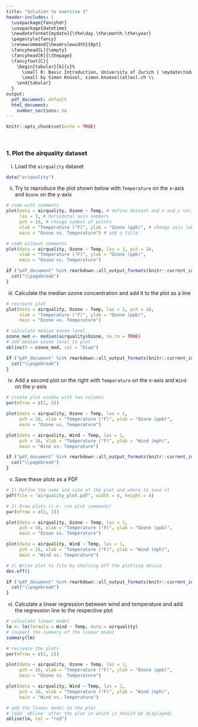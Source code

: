 ```yaml
---
title: "Solution to exercise 3"
header-includes: |
  \usepackage{fancyhdr}
  \usepackage{datetime}
  \newdateformat{mydate}{\the\day.\the\month.\the\year}
  \pagestyle{fancy}
  \renewcommand{\headrulewidth}{0pt}
  \fancyhead[L]{\empty}
  \fancyhead[R]{\thepage}
  \fancyfoot[C]{
    \begin{tabular}[b]{c}%
      \small R: Basic Introduction, University of Zurich | \mydate\today\ \\
      \small by Simon Knüsel, simon.knuesel(at)wsl.ch \\
    \end{tabular}
  }
output:
  pdf_document: default
  html_document:
    number_sections: no
---
```


```r
knitr::opts_chunk$set(echo = TRUE)
```
<br>

### 1. Plot the airquality dataset

i) Load the `airquality` dataset

```r
data("ariquality")
```

ii) Try to reproduce the plot shown below with `Temperature` on the x-axis
and `Ozone` on the y-axis

```r
# code with comments
plot(data = airquality, Ozone ~ Temp, # define dataset and x and y variable
     las = 1, # horizontal axis numbers
     pch = 16, # change symbol of points
     xlab = "Temperature (°F)", ylab = "Ozone (ppb)", # change axis labels
     main = "Ozone vs. Temperature") # add a title
```
```r
# code without comments
plot(data = airquality, Ozone ~ Temp, las = 1, pch = 16,
     xlab = "Temperature (°F)", ylab = "Ozone (ppb)",
     main = "Ozone vs. Temperature")
```

```r
if ("pdf_document" %in% rmarkdown::all_output_formats(knitr::current_input())) {
  cat("\\pagebreak")
}
```

iii) Calculate the median ozone concentration and add it to the plot as a line

```r
# recreate plot
plot(data = airquality, Ozone ~ Temp, las = 1, pch = 16,
     xlab = "Temperature (°F)", ylab = "Ozone (ppb)",
     main = "Ozone vs. Temperature")

# calculate median ozone level
ozone_med <- median(airquality$Ozone, na.rm = TRUE)
# add median ozone level to plot
abline(h = ozone_med, col = "blue")
```

```r
if ("pdf_document" %in% rmarkdown::all_output_formats(knitr::current_input())) {
  cat("\\pagebreak")
}
```

iv) Add a second plot on the right with `Temperature` on the x-axis and
`Wind` on the y-axis

```r
# create plot window with two columns
par(mfrow = c(1, 2))

plot(data = airquality, Ozone ~ Temp, las = 1,
     pch = 16, xlab = "Temperature (°F)", ylab = "Ozone (ppb)",
     main = "Ozone vs. Temperature")

plot(data = airquality, Wind ~ Temp, las = 1,
     pch = 16, xlab = "Temperature (°F)", ylab = "Wind (mph)",
     main = "Wind vs. Temperature")
```

```r
if ("pdf_document" %in% rmarkdown::all_output_formats(knitr::current_input())) {
  cat("\\pagebreak")
}
```

v) Save these plots as a PDF

```r
# 1) Define the name and size of the plot and where to save it
pdf(file = "airquality_plot.pdf", width = 8, height = 4)

# 2) Draw plots (i.e. run plot commands)
par(mfrow = c(1, 2))

plot(data = airquality, Ozone ~ Temp, las = 1,
     pch = 16, xlab = "Temperature (°F)", ylab = "Ozone (ppb)",
     main = "Ozone vs. Temperature")

plot(data = airquality, Wind ~ Temp, las = 1,
     pch = 16, xlab = "Temperature (°F)", ylab = "Wind (mph)",
     main = "Wind vs. Temperature")

# 3) Write plot to file by shutting off the plotting device
dev.off()
```

```r
if ("pdf_document" %in% rmarkdown::all_output_formats(knitr::current_input())) {
  cat("\\pagebreak")
}
```

vi) Calculate a linear regression between wind and temperature and add the 
regression line to the respective plot

```r
# calculate linear model
lm <- lm(formula = Wind ~ Temp, data = airquality)
# inspect the summary of the linear model
summary(lm)

# recreate the plots
par(mfrow = c(1, 2))

plot(data = airquality, Ozone ~ Temp, las = 1,
     pch = 16, xlab = "Temperature (°F)", ylab = "Ozone (ppb)",
     main = "Ozone vs. Temperature")

plot(data = airquality, Wind ~ Temp, las = 1,
     pch = 16, xlab = "Temperature (°F)", ylab = "Wind (mph)",
     main = "Wind vs. Temperature")

# add the linear model to the plot
# (add 'abline' after the plot in which it should be displayed)
abline(lm, col = "red")
```

